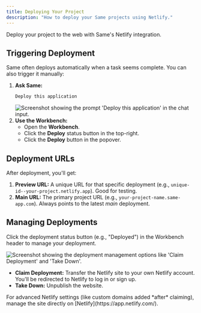 ```yaml
---
title: Deploying Your Project
description: "How to deploy your Same projects using Netlify."
---
```


Deploy your project to the web with Same's Netlify integration.

## Triggering Deployment

Same often deploys automatically when a task seems complete. You can also trigger it manually:

1.  **Ask Same:**
    ```md
    Deploy this application
    ```
    <Frame caption="Prompt Same to deploy your application.">
      <img
        src="/images/deploy-this.png"
        alt="Screenshot showing the prompt 'Deploy this application' in the chat input."
      />
    </Frame>
2.  **Use the Workbench:**
    - Open the **Workbench**.
    - Click the **Deploy** status button in the top-right.
    - Click the **Deploy** button in the popover.

## Deployment URLs

After deployment, you'll get:

1.  **Preview URL:** A unique URL for that specific deployment (e.g., `unique-id--your-project.netlify.app`). Good for testing.
2.  **Main URL:** The primary project URL (e.g., `your-project-name.same-app.com`). Always points to the latest _main_ deployment.

## Managing Deployments

Click the deployment status button (e.g., "Deployed") in the Workbench header to manage your deployment.

<Frame caption="Click the deployment status in the Workbench to manage your deployment.">
  <img
    src="/images/deploy.png"
    alt="Screenshot showing the deployment management options like 'Claim Deployment' and 'Take Down'."
  />
</Frame>

- **Claim Deployment:** Transfer the Netlify site to your own Netlify account. You'll be redirected to Netlify to log in or sign up.
- **Take Down:** Unpublish the website.

<Info>
  For advanced Netlify settings (like custom domains added *after* claiming),
  manage the site directly on [Netlify](https://app.netlify.com/).
</Info>

